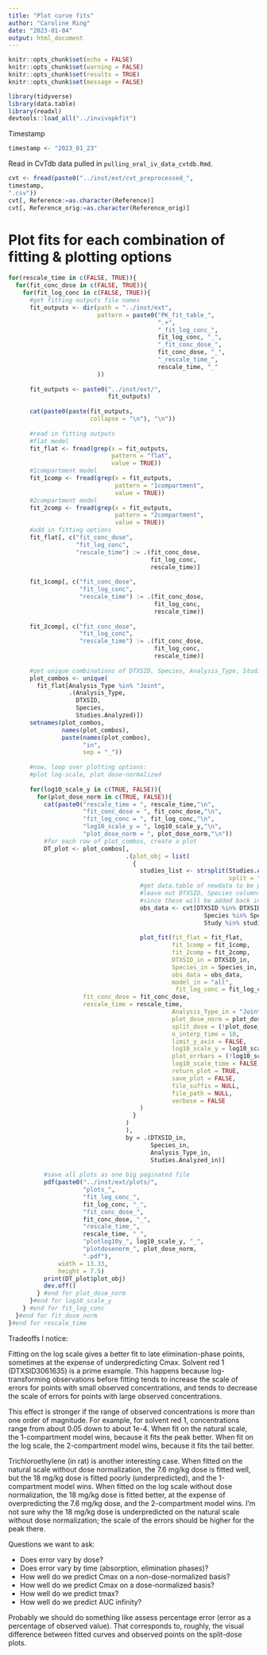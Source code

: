 ```yaml
---
title: "Plot curve fits"
author: "Caroline Ring"
date: "2023-01-04"
output: html_document
---
```


```r
knitr::opts_chunk$set(echo = FALSE)
knitr::opts_chunk$set(warning = FALSE)
knitr::opts_chunk$set(results = TRUE)
knitr::opts_chunk$set(message = FALSE)
```

```r
library(tidyverse)
library(data.table)
library(readxl)
devtools::load_all("../invivopkfit")
```

Timestamp

```r
timestamp <- "2023_01_23"
```


Read in CvTdb data pulled in `pulling_oral_iv_data_cvtdb.Rmd`.

```r
cvt <- fread(paste0("../inst/ext/cvt_preprocessed_",
timestamp,
".csv"))
cvt[, Reference:=as.character(Reference)]
cvt[, Reference_orig:=as.character(Reference_orig)]
```



# Plot fits for each combination of fitting & plotting options

```r
for(rescale_time in c(FALSE, TRUE)){
  for(fit_conc_dose in c(FALSE, TRUE)){
    for(fit_log_conc in c(FALSE, TRUE)){
      #get fitting outputs file names
      fit_outputs <- dir(path = "../inst/ext",
                         pattern = paste0("PK_fit_table_",
                                          ".+",
                                          "_fit_log_conc_",
                                          fit_log_conc, "_",
                                          "_fit_conc_dose_",
                                          fit_conc_dose, "_",
                                          "_rescale_time_",
                                          rescale_time, "_"
                         ))
      
      fit_outputs <- paste0("../inst/ext/",
                            fit_outputs)
      
      cat(paste0(paste(fit_outputs,
                       collapse = "\n"), "\n"))
      
      #read in fitting outputs
      #flat model
      fit_flat <- fread(grep(x = fit_outputs,
                             pattern = "flat",
                             value = TRUE))
      #1compartment model
      fit_1comp <- fread(grep(x = fit_outputs,
                              pattern = "1compartment",
                              value = TRUE))
      #2compartment model
      fit_2comp <- fread(grep(x = fit_outputs,
                              pattern = "2compartment",
                              value = TRUE))
      #add in fitting options
      fit_flat[, c("fit_conc_dose",
                   "fit_log_conc",
                   "rescale_time") := .(fit_conc_dose,
                                        fit_log_conc,
                                        rescale_time)]
      
      fit_1comp[, c("fit_conc_dose",
                    "fit_log_conc",
                    "rescale_time") := .(fit_conc_dose,
                                         fit_log_conc,
                                         rescale_time)]
      
      fit_2comp[, c("fit_conc_dose",
                    "fit_log_conc",
                    "rescale_time") := .(fit_conc_dose,
                                         fit_log_conc,
                                         rescale_time)]
      
      #get unique combinations of DTXSID, Species, Analysis_Type, Studies. Analyzed
      plot_combos <- unique(
        fit_flat[Analysis_Type %in% "Joint",
                 .(Analysis_Type,
                   DTXSID,
                   Species,
                   Studies.Analyzed)])
      setnames(plot_combos,
               names(plot_combos),
               paste(names(plot_combos),
                     "in",
                     sep = "_"))
      
      #now, loop over plotting options:
      #plot log-scale, plot dose-normalized
      
      for(log10_scale_y in c(TRUE, FALSE)){
        for(plot_dose_norm in c(TRUE, FALSE)){
          cat(paste0("rescale_time = ", rescale_time,"\n",
                     "fit_conc_dose = ", fit_conc_dose,"\n",
                     "fit_log_conc = ", fit_log_conc,"\n",
                     "log10_scale_y = ", log10_scale_y,"\n",
                     "plot_dose_norm = ", plot_dose_norm,"\n"))
          #for each row of plot_combos, create a plot
          DT_plot <- plot_combos[,
                                 .(plot_obj = list(
                                   {
                                     studies_list <- strsplit(Studies.Analyzed_in,
                                                              split = ", ")[[1]]
                                     #get data.table of newdata to be predicted
                                     #leave out DTXSID, Species columns
                                     #since these will be added back in from fit_combs
                                     obs_data <- cvt[DTXSID %in% DTXSID_in &
                                                       Species %in% Species_in &
                                                       Study %in% studies_list]
                                     
                                     plot_fit(fit_flat = fit_flat,
                                              fit_1comp = fit_1comp,
                                              fit_2comp = fit_2comp,
                                              DTXSID_in = DTXSID_in,
                                              Species_in = Species_in,
                                              obs_data = obs_data,
                                              model_in = "all",
                                               fit_log_conc = fit_log_conc,
                     fit_conc_dose = fit_conc_dose,
                     rescale_time = rescale_time,
                                              Analysis_Type_in = "Joint",
                                              plot_dose_norm = plot_dose_norm,
                                              split_dose = (!plot_dose_norm),
                                              n_interp_time = 10,
                                              limit_y_axis = FALSE,
                                              log10_scale_y = log10_scale_y,
                                              plot_errbars = (!log10_scale_y),
                                              log10_scale_time = FALSE,
                                              return_plot = TRUE,
                                              save_plot = FALSE,
                                              file_suffix = NULL,
                                              file_path = NULL,
                                              verbose = FALSE
                                     )
                                   }
                                 )
                                 ),
                                 by = .(DTXSID_in,
                                        Species_in,
                                        Analysis_Type_in,
                                        Studies.Analyzed_in)]
          
          #save all plots as one big paginated file
          pdf(paste0("../inst/ext/plots/",
                     "plots_",
                     "fit_log_conc_",
                     fit_log_conc, "_",
                     "fit_conc_dose_",
                     fit_conc_dose, "_",
                     "rescale_time_",
                     rescale_time, "_",
                     "plotlog10y_", log10_scale_y, "_",
                     "plotdosenorm_", plot_dose_norm,
                     ".pdf"),
              width = 13.33,
              height = 7.5)
          print(DT_plot$plot_obj)
          dev.off()
        } #end for plot_dose_norm
      }#end for log10_scale_y
    } #end for fit_log_conc
  }#end for fit_dose_norm
}#end for rescale_time
```


Tradeoffs I notice:

Fitting on the log scale gives a better fit to late elimination-phase points, sometimes at the expense of underpredicting Cmax. Solvent red 1 (DTXSID3061635) is a prime example. This happens because log-transforming observations before fitting tends to increase the scale of errors for points with small observed concentrations, and tends to decrease the scale of errors for points with large observed concentrations. 

This effect is stronger if the range of observed concentrations is more than one order of magnitude. For example, for solvent red 1, concentrations range from about 0.05 down to about 1e-4. When fit on the natural scale, the 1-compartment model wins, because it fits the peak better. When fit on the log scale, the 2-compartment model wins, because it fits the tail better.

Trichloroethylene (in rat) is another interesting case. When fitted on the natural scale without dose normalization, the 7.6 mg/kg dose is fitted well, but the 18 mg/kg dose is fitted poorly (underpredicted), and the 1-compartment model wins. When fitted on the log scale without dose normalization, the 18 mg/kg dose is fitted better, at the expense of overpredicting the 7.6 mg/kg dose, and the 2-compartment model wins. I'm not sure why the 18 mg/kg dose is underpredicted on the natural scale without dose normalization; the scale of the errors should be higher for the peak there. 

Questions we want to ask:

- Does error vary by dose?
- Does error vary by time (absorption, elimination phases)?
- How well do we predict Cmax on a non-dose-normalized basis?
- How well do we predict Cmax on a dose-normalized basis?
- How well do we predict tmax?
- How well do we predict AUC infinity?


Probably we should do something like assess percentage error (error as a percentage of observed value). That corresponds to, roughly, the visual difference between fitted curves and observed points on the split-dose plots.


